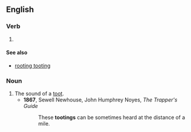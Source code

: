 {{also|Tooting}}

==English==

===Verb===
{{head|en|verb form}}

# {{present participle of|en|toot|nocat=1}}

====See also====
* [[rooting tooting]]

===Noun===
{{en-noun}}

# The sound of a [[toot]].
#* '''1867''', Sewell Newhouse, ‎John Humphrey Noyes, ''The Trapper's Guide''
#*: These '''tootings''' can be sometimes heard at the distance of a mile.